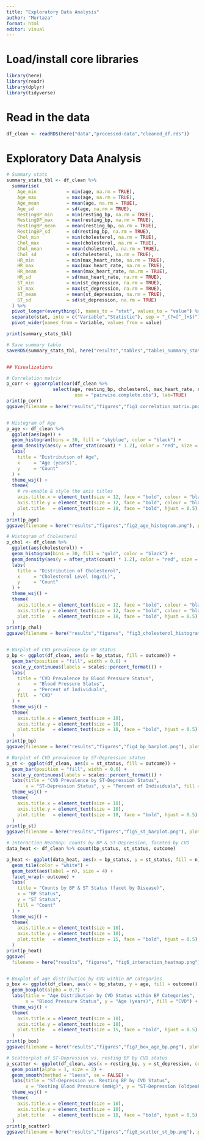```yaml
---
title: "Exploratory Data Analysis"
author: "Murtaza"
format: html
editor: visual
---
```


# Load/install core libraries

```r
library(here)
library(readr)
library(dplyr)
library(tidyverse)
```

# Read in the data

```r
df_clean <- readRDS(here("data","processed-data","cleaned_df.rds"))
```

# Exploratory Data Analysis

```r
# Summary stats
summary_stats_tbl <- df_clean %>%
  summarise(
    Age_min           = min(age, na.rm = TRUE),
    Age_max           = max(age, na.rm = TRUE),
    Age_mean          = mean(age, na.rm = TRUE),
    Age_sd            = sd(age, na.rm = TRUE),
    RestingBP_min     = min(resting_bp, na.rm = TRUE),
    RestingBP_max     = max(resting_bp, na.rm = TRUE),
    RestingBP_mean    = mean(resting_bp, na.rm = TRUE),
    RestingBP_sd      = sd(resting_bp, na.rm = TRUE),
    Chol_min          = min(cholesterol, na.rm = TRUE),
    Chol_max          = max(cholesterol, na.rm = TRUE),
    Chol_mean         = mean(cholesterol, na.rm = TRUE),
    Chol_sd           = sd(cholesterol, na.rm = TRUE),
    HR_min            = min(max_heart_rate, na.rm = TRUE),
    HR_max            = max(max_heart_rate, na.rm = TRUE),
    HR_mean           = mean(max_heart_rate, na.rm = TRUE),
    HR_sd             = sd(max_heart_rate, na.rm = TRUE),
    ST_min            = min(st_depression, na.rm = TRUE),
    ST_max            = max(st_depression, na.rm = TRUE),
    ST_mean           = mean(st_depression, na.rm = TRUE),
    ST_sd             = sd(st_depression, na.rm = TRUE)
  ) %>%
  pivot_longer(everything(), names_to = "stat", values_to = "value") %>%
  separate(stat, into = c("Variable","Statistic"), sep = "_(?=[^_]+$)") %>%
  pivot_wider(names_from = Variable, values_from = value)

print(summary_stats_tbl)

# Save summary table
saveRDS(summary_stats_tbl, here("results","tables","table1_summary_statistics.rds"))


## Visualizations

# Correlation matrix
p_corr <- ggcorrplot(cor(df_clean %>% 
                 select(age, resting_bp, cholesterol, max_heart_rate, st_depression),
                         use = "pairwise.complete.obs"), lab=TRUE)
print(p_corr)
ggsave(filename = here("results","figures","fig1_correlation_matrix.png"), plot = p_corr, width = 10, height = 5)


# Histogram of Age 
p_age <- df_clean %>% 
  ggplot(aes(age)) + 
  geom_histogram(bins = 30, fill = "skyblue", color = "black") + 
  geom_density(aes(y = after_stat(count) * 1.2), color = "red", size = 1.2) +
  labs(
    title = "Distribution of Age",
    x     = "Age (years)",
    y     = "Count"
  ) +
  theme_wsj() +
  theme(
    # re-enable & style the axis titles
    axis.title.x = element_text(size = 12, face = "bold", colour = "black"),
    axis.title.y = element_text(size = 12, face = "bold", colour = "black"),
    plot.title   = element_text(size = 18, face = "bold", hjust = 0.5)
  )
print(p_age)
ggsave(filename = here("results","figures","fig2_age_histogram.png"), plot = p_age, width = 10, height = 5)

# Histogram of Cholesterol 
p_chol <- df_clean %>% 
  ggplot(aes(cholesterol)) + 
  geom_histogram(bins = 30, fill = "gold", color = "black") + 
  geom_density(aes(y = after_stat(count) * 1.2), color = "red", size = 1.2) +
  labs(
    title = "Distribution of Cholesterol",
    x     = "Cholesterol Level (mg/dL)",
    y     = "Count"
  ) +
  theme_wsj() +
  theme(
    axis.title.x = element_text(size = 12, face = "bold", colour = "black"),
    axis.title.y = element_text(size = 12, face = "bold", colour = "black"),
    plot.title   = element_text(size = 18, face = "bold", hjust = 0.5)
  )
print(p_chol)
ggsave(filename = here("results","figures", "fig3_cholesterol_histogram.png"), plot = p_chol, width = 10, height = 5)


# Barplot of CVD prevalence by BP status
p_bp <- ggplot(df_clean, aes(x = bp_status, fill = outcome)) +
  geom_bar(position = "fill", width = 0.6) +
  scale_y_continuous(labels = scales::percent_format()) +
  labs(
    title = "CVD Prevalence by Blood Pressure Status",
    x     = "Blood Pressure Status",
    y     = "Percent of Individuals",
    fill  = "CVD"
  ) +
  theme_wsj() +
  theme(
    axis.title.x = element_text(size = 10),
    axis.title.y = element_text(size = 10),
    plot.title   = element_text(size = 18, face = "bold", hjust = 0.5)
  )
print(p_bp)
ggsave(filename = here("results","figures","fig4_bp_barplot.png"), plot = p_bp, width = 10, height = 5)

# Barplot of CVD prevalence by ST-Depression status
p_st <- ggplot(df_clean, aes(x = st_status, fill = outcome)) +
  geom_bar(position = "fill", width = 0.6) +
  scale_y_continuous(labels = scales::percent_format()) +
  labs(title = "CVD Prevalence by ST-Depression Status",
       x = "ST-Depression Status", y = "Percent of Individuals", fill = "CVD") +
  theme_wsj() +
  theme(
    axis.title.x = element_text(size = 10),
    axis.title.y = element_text(size = 10),
    plot.title   = element_text(size = 18, face = "bold", hjust = 0.5)
  )
print(p_st)
ggsave(filename = here("results","figures","fig5_st_barplot.png"), plot = p_st, width = 10, height = 5)

# Interaction Heatmap: counts by BP & ST-Depression, faceted by CVD
data_heat <- df_clean %>% count(bp_status, st_status, outcome)

p_heat <- ggplot(data_heat, aes(x = bp_status, y = st_status, fill = n)) +
  geom_tile(color = "white") +
  geom_text(aes(label = n), size = 4) +
  facet_wrap(~ outcome) +
  labs(
    title = "Counts by BP & ST Status (facet by Disease)",
    x = "BP Status",
    y = "ST Status",
    fill = "Count"
  ) +
  theme_wsj() +
  theme(
    axis.title.x = element_text(size = 10),
    axis.title.y = element_text(size = 10),
    plot.title   = element_text(size = 15, face = "bold", hjust = 0.5)
  )
print(p_heat)
ggsave(
  filename = here("results", "figures", "fig6_interaction_heatmap.png"), plot     = p_heat, width    = 10, height   = 5)


# Boxplot of age distribution by CVD within BP categories
p_box <- ggplot(df_clean, aes(x = bp_status, y = age, fill = outcome)) +
  geom_boxplot(alpha = 0.7) +
  labs(title = "Age Distribution by CVD Status within BP Categories",
       x = "Blood Pressure Status", y = "Age (years)", fill = "CVD") +
  theme_wsj() +
  theme(
    axis.title.x = element_text(size = 10),
    axis.title.y = element_text(size = 10),
    plot.title   = element_text(size = 15, face = "bold", hjust = 0.5)
  )
print(p_box)
ggsave(filename = here("results","figures","fig7_box_age_bp.png"), plot = p_box, width = 10, height = 5)

# Scatterplot of ST-Depression vs. resting BP by CVD status
p_scatter <- ggplot(df_clean, aes(x = resting_bp, y = st_depression, color = outcome)) +
  geom_point(alpha = 1, size = 3) +
  geom_smooth(method = "loess", se = FALSE) +
  labs(title = "ST-Depression vs. Resting BP by CVD Status",
       x = "Resting Blood Pressure (mmHg)", y = "ST-Depression (oldpeak)", color = "CVD") +
  theme_wsj() +
  theme(
    axis.title.x = element_text(size = 10),
    axis.title.y = element_text(size = 10),
    plot.title   = element_text(size = 18, face = "bold", hjust = 0.5)
  )
print(p_scatter)
ggsave(filename = here("results","figures","fig8_scatter_st_bp.png"), plot = p_scatter, width = 10, height = 5)
```